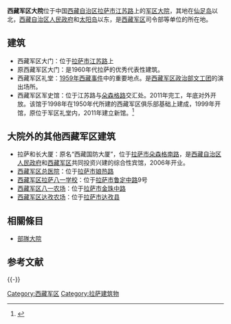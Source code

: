 {{文物保护单位
| 级别 = 省级
| 省区市 = 西藏自治区
| 图片 = 
| 名称 = 西藏军区一、二号院
| 编号 = 5-90
| 分类 = 近现代重要史迹及代表性建筑
| 时代 = 公元1955年
| 所在 = [[拉萨市|拉萨市]][[西藏军区|西藏军区]]司令部院内
| 登录 = 2009年11月19日
}}

'''西藏军区大院'''位于中国[[西藏自治区|西藏自治区]][[拉萨市|拉萨市]][[江苏路_(拉萨)|江苏路]]上的[[军区大院|军区大院]]，其地在[[仙足岛|仙足岛]]以北，[[西藏自治区人民政府|西藏自治区人民政府]]和[[太阳岛_(拉萨)|太阳岛]]以东，是[[西藏军区|西藏军区]]司令部等单位的所在地。

==建筑==
*西藏军区大门：位于[[拉萨市|拉萨市]][[江苏路_(拉萨)|江苏路]]上
*原西藏军区大门：是1960年代拉萨的优秀代表性建筑。
*西藏军区礼堂：[[1959年西藏事件|1959年西藏事件]]中的重要地点。是[[西藏军区政治部文工团|西藏军区政治部文工团]]的演出场所。
*西藏军区军史馆：位于江苏路与[[朵森格路|朵森格路]]交汇处。2011年完工，年底对外开放。该馆于1998年在1950年代所建的西藏军区俱乐部基础上建成，1999年开馆，原位于军区礼堂内，2011年建立新馆。<ref>{{Cite web |url=http://www.tibet.cn/news/xzxw/shjj/201102/t20110217_927297.htm |title=西藏军区新军史馆主体工程完工年底对外开放，中国西藏新闻网，2011-2-17 |access-date=2011-07-07 |archive-date=2016-03-04 |archive-url=https://web.archive.org/web/20160304111521/http://www.tibet.cn/news/xzxw/shjj/201102/t20110217_927297.htm |dead-url=no }}</ref>

==大院外的其他西藏军区建筑==
*拉萨和长大厦：原名“西藏国防大厦”，位于[[拉萨市|拉萨市]][[朵森格南路|朵森格南路]]，是[[西藏自治区人民政府|西藏自治区人民政府]]和[[西藏军区|西藏军区]]共同投资兴建的综合性宾馆，2006年开业。
*[[西藏军区总医院|西藏军区总医院]]：位于[[拉萨市|拉萨市]][[娘热路|娘热路]]
*[[西藏军区拉萨八一学校|西藏军区拉萨八一学校]]：位于[[拉萨市|拉萨市]][[鲁定中路|鲁定中路]]9号
*[[西藏军区八一农场|西藏军区八一农场]]：位于[[拉萨市|拉萨市]][[金珠中路|金珠中路]]
*[[西藏军区达孜农场|西藏军区达孜农场]]：位于[[拉萨市|拉萨市]][[达孜县|达孜县]]

==相關條目==
*[[部隊大院|部隊大院]]

==参考文献==
{{Reflist}}

{{-}}
{{拉萨地标}}

[[Category:西藏军区|Category:西藏军区]]
[[Category:拉萨建筑物|Category:拉萨建筑物]]